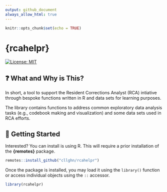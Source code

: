 ```yaml
---
output: github_document
always_allow_html: true
---
```


```r
knitr::opts_chunk$set(echo = TRUE)
```

# {rcahelpr}

[![License: MIT](https://img.shields.io/badge/License-MIT-yellow.svg)](https://opensource.org/licenses/MIT)


## ❓ What and Why is This?

In short, a tool to support the Resident Corrections Analyst (RCA) intiative through bespoke functions written in R and data sets for learning purposes. 

The library contains functions to address common exploratory data analysis tasks (e.g., codebook making and visualization) and some data sets used in RCA efforts.

## 🏁 Getting Started

Interested? You can install is using R. This will require a prior installation of the **{remotes}** package.

```r
remotes::install_github("cllghn/rcahelpr")
```

Once the package is installed, you may load it using the `library()` function or access individual objects using the `::` accessor. 

```r
library(rcahelpr)
```

